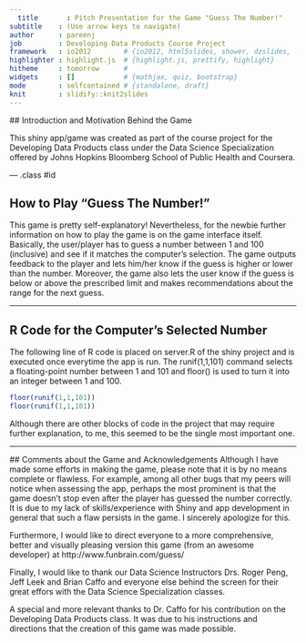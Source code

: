 ```yaml
---
  title       : Pitch Presentation for the Game "Guess The Number!"
subtitle    : (Use arrow keys to navigate)
author      : pareenj
job         : Developing Data Products Course Project
framework   : io2012        # {io2012, html5slides, shower, dzslides, ...}
highlighter : highlight.js  # {highlight.js, prettify, highlight}
hitheme     : tomorrow      # 
widgets     : []            # {mathjax, quiz, bootstrap}
mode        : selfcontained # {standalone, draft}
knit        : slidify::knit2slides
---
```

  
  ## Introduction and Motivation Behind the Game
  
  This shiny app/game was created as part of the course project for the
Developing Data Products class under the Data Science Specialization offered by Johns Hopkins Bloomberg School of Public Health and Coursera.

--- .class #id 

## How to Play "Guess The Number!"

This game is pretty self-explanatory! Nevertheless, for the newbie further information on how to play the game is on the game interface itself. Basically, the user/player has to guess a number between 1 and 100 (inclusive) and see if it matches the computer's selection. The game outputs feedback to the player and lets him/her know if the guess is higher or lower than the number. Moreover, the game also lets the user know if the guess is below or above the prescribed limit and makes recommendations about the range for the next guess.

---

## R Code for the Computer's Selected Number

The following line of R code is placed on server.R of the shiny project and is executed once everytime the app is run. The runif(1,1,101) command selects a floating-point number between 1 and 101 and floor() is used to turn it into an integer between 1 and 100.  
```r
floor(runif(1,1,101))
floor(runif(1,1,101))
```

Although there are other blocks of code in the project that may require  further explanation, to me, this seemed to be the single most important one.

---
  
  ## Comments about the Game and Acknowledgements
  Although I have made some efforts in making the game, please note that it is by no means complete or flawless. For example, among all other bugs that my peers will notice when assessing the app, perhaps the most prominent is that the game doesn't stop even after the player has guessed the number correctly. It is due to my lack of skills/experience with Shiny and app development in general that such a flaw persists in the game. I sincerely apologize for this.

Furthermore, I would like to direct everyone to a more comprehensive, better and visually pleasing version this game (from an awesome developer) at http://www.funbrain.com/guess/

Finally, I would like to thank our Data Science Instructors Drs. Roger Peng, Jeff Leek and Brian Caffo and everyone else behind the screen for their great effors with the Data Science Specialization classes.

A special and more relevant thanks to Dr. Caffo for his contribution on the Developing Data Products class. It was due to his instructions and directions that the creation of this game was made possible.

